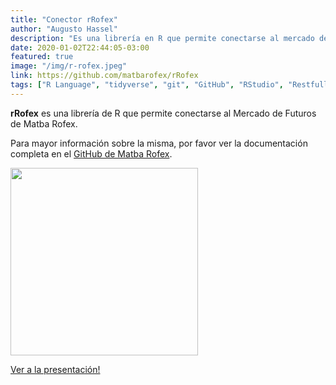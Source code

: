 ```yaml
---
title: "Conector rRofex"
author: "Augusto Hassel"
description: "Es una librería en R que permite conectarse al mercado de futuros Matba Rofex."
date: 2020-01-02T22:44:05-03:00
featured: true
image: "/img/r-rofex.jpeg"
link: https://github.com/matbarofex/rRofex
tags: ["R Language", "tidyverse", "git", "GitHub", "RStudio", "Restfull API", "Packages", "Library"]
---
```


<p><strong>rRofex</strong> es una librería de R que permite conectarse al Mercado de Futuros de Matba Rofex.</p>
<p>Para mayor información sobre la misma, por favor ver la documentación completa en el <a href='https://github.com/matbarofex/rRofex' target='_blank'>GitHub de Matba Rofex</a>.</p>
<p width="700px" height="auto"><img src='/img/r-rofex-2.png' width=auto height=300px></p>
<p><a href='https://rpubs.com/augustohassel/rRofex-260619' target='_blank'>Ver a la presentación!</a></p>

